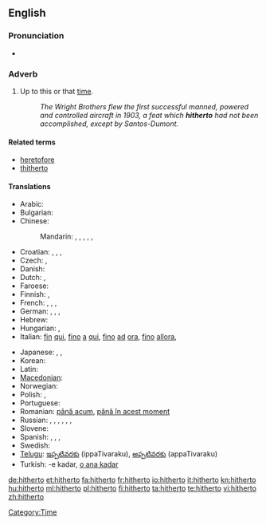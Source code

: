 ==English==

===Pronunciation===
* {{audio|en-us-hitherto.ogg|Audio (US)}}

===Adverb===
{{en-adv|-}}

# {{formal|or|legal}} Up to this or that [[time]]. <!--(used frequently in [[legal]] papers).-->
#: ''The Wright Brothers flew the first successful manned, powered and controlled aircraft in 1903, a feat which '''hitherto''' had not been accomplished, except by Santos-Dumont.''

====Related terms====
* [[heretofore]]
* [[thitherto]]

====Translations====
{{trans-top|up to this time}}
* Arabic: {{t|ar|حتى الآن|tr=Hattaa -l-'aana}}
* Bulgarian: {{t|bg|досега|tr=dosegá}}
* Chinese:
*: Mandarin: {{t|cmn|到目前為止|sc=Hani}}, {{t|cmn|到目前为止|tr=dào mùqián wéizhǐ|sc=Hani}}, {{t|cmn|迄今|tr=qìjīn|sc=Hani}}, {{t|cmn|迄今為止|sc=Hani}}, {{t|cmn|迄今为止|tr=qìjīn wéizhǐ|sc=Hani}}, {{t-|cmn|至今|tr=zhìjīn|sc=Hani}}
* Croatian: {{t+|hr|dosad|alt=dòsad}}, {{t-|hr|dosada|alt=dòsada}}, {{t-|hr|dotad|alt=dòtad}}, {{t|hr|dotada|alt=dòtada}}
* Czech: {{t|cs|doposud}}, {{t|cs|až dosud}}
* Danish: {{t|da|hidtil}}
* Dutch: {{t-|nl|tot dan toe}}, {{t|nl|tot hiertoe}}
* Faroese: {{t-|fo|higartil|xs=Faroese}}
* Finnish: {{t-|fi|tähän mennessä}}, {{t|fi|siihen mennessä}}
* French: {{t+|fr|jusqu'ici}}, {{t+|fr|jusqu'alors}}, {{t|fr|jusqu'à maintenant}},  {{t|fr|jusqu'à présent}}
* German: {{t|de|bis dahin}}, {{t|de|bis dato}}, {{t+|de|bislang}},  {{t+|de|bisher}}
* Hebrew: {{t|he|עד כה}}
* Hungarian: {{t+|hu|eddig}},  {{t+|hu|addig}}
* Italian: [[fin]] [[qui]], [[fino]] [[a]] [[qui]], [[fino]] [[ad]] [[ora]], [[fino]] [[allora]],  {{t+|it|finora}}
{{trans-mid}}
* Japanese: {{t-|ja|今まで|tr=いままで, ima-made}},  {{t-|ja|これまで|tr=kore-made}},  {{t|ja|これまでのところ|tr=kore-made-no tokoro}}
* Korean: {{t|ko|여태|tr=yeotae|sc=Hang}}
* Latin: {{t+|la|adhuc|alt=adhūc}}
* [[Macedonian]]: {{t|mk|досега|tr=dósega}}
* Norwegian: {{t+|no|hittil}}
* Polish: {{t+|pl|dotychczas}}, {{t-|pl|dotąd}}
* Portuguese: {{t|pt|até então}}
* Romanian: [[până acum]], [[până în acest moment]]
* Russian: {{t|ru|пока что|tr=poká čto}} {{qualifier|read: poká što}},  {{t|ru|до сих пор|tr=do sih pór}},  {{t+|ru|пока|tr=poká}},  {{t|ru|на данный момент|tr=na dánnyj momént}},  {{t|ru|на настоящий момент|tr=na nastojáščij momént}}, {{t+|ru|доныне|tr=donýne}}, {{t+|ru|прежде|tr=préžde}}
* Slovene: {{t|sl|do zdaj}}
* Spanish: {{t|es|hasta ahora}},  {{t|es|hasta aquí}},  {{t|es|hasta este momento}}, {{t|es|en ese entonces}}
* Swedish: {{t+|sv|hittills}}
* [[Telugu]]: [[ఇప్పటివరకు]] (ippaTivaraku), [[అప్పటివరకు]] (appaTivaraku)
* Turkish: -e kadar, [[o ana kadar]]
{{trans-bottom}}

[[Category:Time]]

[[de:hitherto]]
[[et:hitherto]]
[[fa:hitherto]]
[[fr:hitherto]]
[[io:hitherto]]
[[it:hitherto]]
[[kn:hitherto]]
[[hu:hitherto]]
[[ml:hitherto]]
[[pl:hitherto]]
[[fi:hitherto]]
[[ta:hitherto]]
[[te:hitherto]]
[[vi:hitherto]]
[[zh:hitherto]]